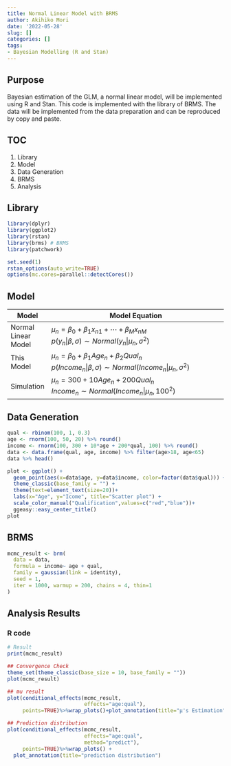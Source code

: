 ```yaml
---
title: Normal Linear Model with BRMS
author: Akihiko Mori
date: '2022-05-28'
slug: []
categories: []
tags: 
- Bayesian Modelling (R and Stan)
---
```


## Purpose
Bayesian estimation of the GLM, a normal linear model, will be implemented using R and Stan. This code is implemented with the library of BRMS.
The data will be implemented from the data preparation and can be reproduced by copy and paste.

## TOC
1. Library
2. Model
3. Data Generation
4. BRMS
5. Analysis

## Library
```r
library(dplyr)
library(ggplot2)
library(rstan)
library(brms) # BRMS
library(patchwork) 

set.seed(1)
rstan_options(auto_write=TRUE)
options(mc.cores=parallel::detectCores())
```

## Model
| Model | Model Equation |
|-------|----------------------------------|
| Normal Linear Model | $\mu_n=\beta_0+\beta_1x_{n1}+\cdots +\beta_{M}x_{nM}$ <br />$p(y_n | \beta,\sigma) \sim Normal(y_n|\mu_n,\sigma^2)$<br /> |
| This Model          | $\mu_n=\beta_0+\beta_1Age_n+\beta_2Qual_n$ <br />$p(Income_n | \beta,\sigma) \sim Normal(Income_n | \mu_n,\sigma^2)$<br />   |
| Simulation          |$\mu_n=300+10Age_n+200Qual_n$ <br />$Income_n \sim Normal(Income_n | \mu_n,100^2)$<br /> |

## Data Generation
```r
qual <- rbinom(100, 1, 0.3)
age <- rnorm(100, 50, 20) %>% round()
income <- rnorm(100, 300 + 10*age + 200*qual, 100) %>% round()
data <- data.frame(qual, age, income) %>% filter(age>18, age<65)
data %>% head()

plot <- ggplot() +
  geom_point(aes(x=data$age, y=data$income, color=factor(data$qual))) + 
  theme_classic(base_family = "") +
  theme(text=element_text(size=20))+
  labs(x="Age", y="Icome", title="Scatter plot") +
  scale_color_manual("Qualification",values=c("red","blue"))+
  ggeasy::easy_center_title()
plot
```

## BRMS
```r
mcmc_result <- brm(
  data = data,
  formula = income~ age + qual,
  family = gaussian(link = identity),
  seed = 1,
  iter = 1000, warmup = 200, chains = 4, thin=1
)
```


## Analysis Results
### R code
```r
# Result
print(mcmc_result)

## Convergence Check
theme_set(theme_classic(base_size = 10, base_family = ""))
plot(mcmc_result)

## mu result
plot(conditional_effects(mcmc_result, 
                         effects="age:qual"), 
     points=TRUE)%>%wrap_plots()+plot_annotation(title="μ's Estimation")

## Prediction distribution
plot(conditional_effects(mcmc_result, 
                         effects="age:qual", 
                         method="predict"), 
     points=TRUE)%>%wrap_plots() + 
  plot_annotation(title="prediction distribution")
```